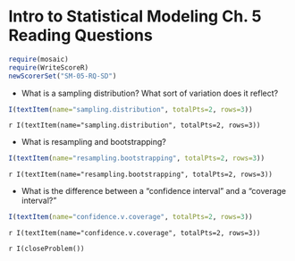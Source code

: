 Intro to Statistical Modeling Ch. 5 Reading Questions
========================================================
```r
require(mosaic)
require(WriteScoreR)
newScorerSet("SM-05-RQ-SD")
```

* What is a sampling distribution?  What sort of variation does it reflect?
```r
I(textItem(name="sampling.distribution", totalPts=2, rows=3))
```
 `r I(textItem(name="sampling.distribution", totalPts=2, rows=3))`

* What is resampling and bootstrapping?
```r
I(textItem(name="resampling.bootstrapping", totalPts=2, rows=3))
```
 `r I(textItem(name="resampling.bootstrapping", totalPts=2, rows=3))`

* What is the difference between a "confidence interval" and a "coverage interval?"
```r
I(textItem(name="confidence.v.coverage", totalPts=2, rows=3))
```
 `r I(textItem(name="confidence.v.coverage", totalPts=2, rows=3))`

`r I(closeProblem())`
